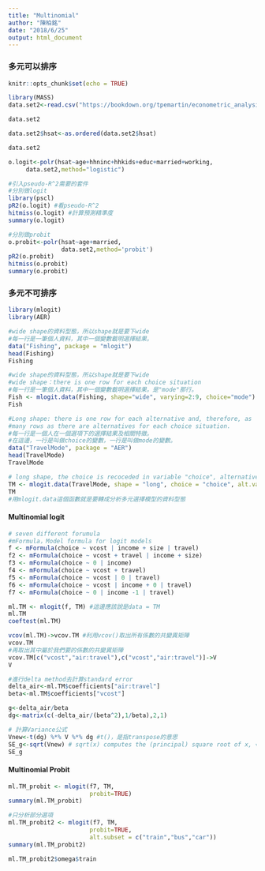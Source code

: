```yaml
---
title: "Multinomial"
author: "陳柏銘"
date: "2018/6/25"
output: html_document
---
```


### 多元可以排序
```r
knitr::opts_chunk$set(echo = TRUE)
```

```r
library(MASS)
data.set2<-read.csv("https://bookdown.org/tpemartin/econometric_analysis/data/German_Health_Care_Utilization.csv")
```

```r
data.set2
```

```r
data.set2$hsat<-as.ordered(data.set2$hsat)
```

```r
data.set2
```

```r
o.logit<-polr(hsat~age+hhninc+hhkids+educ+married+working,
     data.set2,method="logistic")
```

```r
#引入pseudo-R^2需要的套件
#分別做logit
library(pscl)
pR2(o.logit) #看pseudo-R^2
hitmiss(o.logit) #計算預測精準度
summary(o.logit)
```

```r
#分別做probit
o.probit<-polr(hsat~age+married,
               data.set2,method='probit')
pR2(o.probit)
hitmiss(o.probit)
summary(o.probit)
```

### 多元不可排序
```r
library(mlogit)
library(AER)
```

```r
#wide shape的資料型態，所以shape就是要下wide
#每一行是一筆個人資料，其中一個變數載明選擇結果。
data("Fishing", package = "mlogit")
head(Fishing)
Fishing
```

```r
#wide shape的資料型態，所以shape就是要下wide
#wide shape：there is one row for each choice situation
#每一行是一筆個人資料，其中一個變數載明選擇結果。是"mode"那行。
Fish <- mlogit.data(Fishing, shape="wide", varying=2:9, choice="mode")
Fish
```

```r
#Long shape: there is one row for each alternative and, therefore, as
#many rows as there are alternatives for each choice situation.
#每一行是一個人在一個選項下的選擇結果及相關特徵。
#在這邊，一行是叫做choice的變數，一行是叫做mode的變數。
data("TravelMode", package = "AER")
head(TravelMode)
TravelMode
```

```r
# long shape, the choice is recoceded in variable "choice", alternative variables is "mode"
TM <- mlogit.data(TravelMode, shape = "long", choice = "choice", alt.var = "mode")
TM
#用mlogit.data這個函數就是要轉成分析多元選擇模型的資料型態
```

#### Multinomial logit
```r
# seven different forumula
#mFormula，Model formula for logit models
f <- mFormula(choice ~ vcost | income + size | travel)
f2 <- mFormula(choice ~ vcost + travel | income + size)
f3 <- mFormula(choice ~ 0 | income)
f4 <- mFormula(choice ~ vcost + travel)
f5 <- mFormula(choice ~ vcost | 0 | travel)
f6 <- mFormula(choice ~ vcost | income + 0 | travel)
f7 <- mFormula(choice ~ 0 | income -1 | travel)
```

```r
ml.TM <- mlogit(f, TM) #這邊應該說是data = TM
ml.TM
coeftest(ml.TM)
```

```r
vcov(ml.TM)->vcov.TM #利用vcov()取出所有係數的共變異矩陣
vcov.TM
#再取出其中屬於我們要的係數的共變異矩陣
vcov.TM[c("vcost","air:travel"),c("vcost","air:travel")]->V
V
```

```r
#進行delta method去計算standard error
delta_air<-ml.TM$coefficients["air:travel"]
beta<-ml.TM$coefficients["vcost"]

g<-delta_air/beta
dg<-matrix(c(-delta_air/(beta^2),1/beta),2,1)
```

```r
# 計算Variance公式
Vnew<-t(dg) %*% V %*% dg #t()，是指transpose的意思
SE_g<-sqrt(Vnew) # sqrt(x) computes the (principal) square root of x, √{x} 計算主對角線的和。
SE_g
```

#### Multinomial Probit
```r
ml.TM_probit <- mlogit(f7, TM,
                       probit=TRUE)
summary(ml.TM_probit)
```

```r
#只分析部分選項
ml.TM_probit2 <- mlogit(f7, TM,
                       probit=TRUE,
                       alt.subset = c("train","bus","car"))
summary(ml.TM_probit2)
```

```r
ml.TM_probit2$omega$train
```

